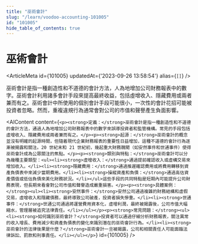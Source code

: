 ```yaml
---
title: "巫術會計"
slug: "/learn/voodoo-accounting-101005"
id: "101005"
hide_table_of_contents: true
---
```



# 巫術會計

<ArticleMeta id={101005} updatedAt={'2023-09-26 13:58:54'} alias={`[]`} />
<div className='border-solid border-b border-t-0 my-4 border-[var(--ifm-color-gray-300)]' />

巫術會計是指一種創造性和不道德的會計方法，人為地增加公司財務報表中的數字。巫術會計利用諸多會計手段來提高最終收益，包括虛增收入、隱藏費用或兩者兼而有之。巫術會計中所使用的個別會計手段可能很小，一次性的會計花招可能被投資者忽略。然而，重複違規行為通常會對公司的市值和聲譽產生負面影響。

<AIContent content={`<p><strong>定義：</strong>巫術會計是指一種創造性和不道德的會計方法，通過人為地增加公司財務報表中的數字來誤導投資者和監管機構。常見的手段包括虛增收入、隱藏費用或兩者兼而有之。</p><p><strong>起源：</strong>巫術會計的概念並沒有明確的起源時間，但隨着現代企業財務報表的重要性日益增加，這種不道德的會計行為逐漸被揭露和關注。20 世紀末和 21 世紀初，幾起重大財務醜聞（如安然事件和世通事件）使得巫術會計成為公眾關注的焦點。</p><p><strong>類別與特點：</strong>巫術會計可以分為幾種主要類型：<ul><li><strong>虛增收入：</strong>通過提前確認收入或虛構交易來增加收入。</li><li><strong>隱藏費用：</strong>通過推遲確認費用或將費用轉移到資產負債表中來減少當期費用。</li><li><strong>操縱資產和負債：</strong>通過高估資產價值或低估負債來美化財務狀況。</li></ul>這些手段的共同特點是短期內可能提升公司財務表現，但長期來看會對公司市值和聲譽造成嚴重損害。</p><p><strong>具體案例：</strong><ul><li><strong>安然事件：</strong>安然公司通過複雜的財務結構和虛假交易，虛增收入和隱藏債務，最終導致公司破產，投資者損失慘重。</li><li><strong>世通事件：</strong>世通公司通過將運營費用資本化，虛增利潤，最終被揭露後，公司市值大幅縮水，管理層被追究法律責任。</li></ul></p><p><strong>常見問題：</strong><ul><li><strong>如何識別巫術會計？</strong>投資者可以通過仔細分析財務報表，關注異常的收入增長、費用減少和資產負債表的變化來識別潛在的巫術會計行為。</li><li><strong>巫術會計的法律後果是什麼？</strong>巫術會計一旦被揭露，公司和相關責任人可能面臨法律訴訟、罰款和刑事責任。</li></ul></p>`} id={101005} />
